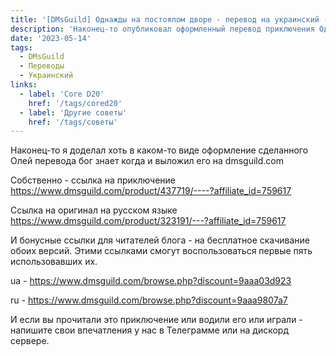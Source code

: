 ```yaml
---
title: '[DMsGuild] Однажды на постоялом дворе - перевод на украинский - Одного разу на постоялому дворі'
description: 'Наконец-то опубликовал оформленный перевод приключения Однажды на постоялом дворе, сделанный несравненной Олей Туомари'
date: '2023-05-14'
tags:
  - DMsGuild
  - Переводы
  - Украинский
links:
  - label: 'Core D20'
    href: '/tags/cored20'
  - label: 'Другие советы'
    href: '/tags/советы'
---
```


Наконец-то я доделал хоть в каком-то виде оформление сделанного Олей перевода бог знает когда и выложил его на dmsguild.com

Собственно - ссылка на приключение https://www.dmsguild.com/product/437719/----?affiliate_id=759617

Ссылка на оригинал на русском языке https://www.dmsguild.com/product/323191/---?affiliate_id=759617

И бонусные ссылки для читателей блога - на бесплатное скачивание обоих версий. Этими ссылками смогут воспользоваться первые пять использовавших их.

ua - https://www.dmsguild.com/browse.php?discount=9aaa03d923

ru - https://www.dmsguild.com/browse.php?discount=9aaa9807a7

И если вы прочитали это приключение или водили его или играли - напишите свои впечатления у нас в Телеграмме или на дискорд сервере.
